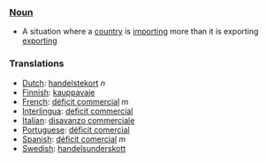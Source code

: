 ===[[Noun]]===

*A situation where a [[country]] is [[import]]ing more than it is exporting [[export]]ing

===Translations===
*[[Dutch]]: [[handelstekort]] ''n''
*[[Finnish]]: [[kauppavaje]]
*[[French]]: [[déficit commercial]] ''m''
*[[Interlingua]]: [[deficit commercial]]
*[[Italian]]: [[disavanzo commerciale]]
*[[Portuguese]]: [[déficit comercial]]
*[[Spanish]]: [[déficit comercial]] ''m''
*[[Swedish]]: [[handelsunderskott]]